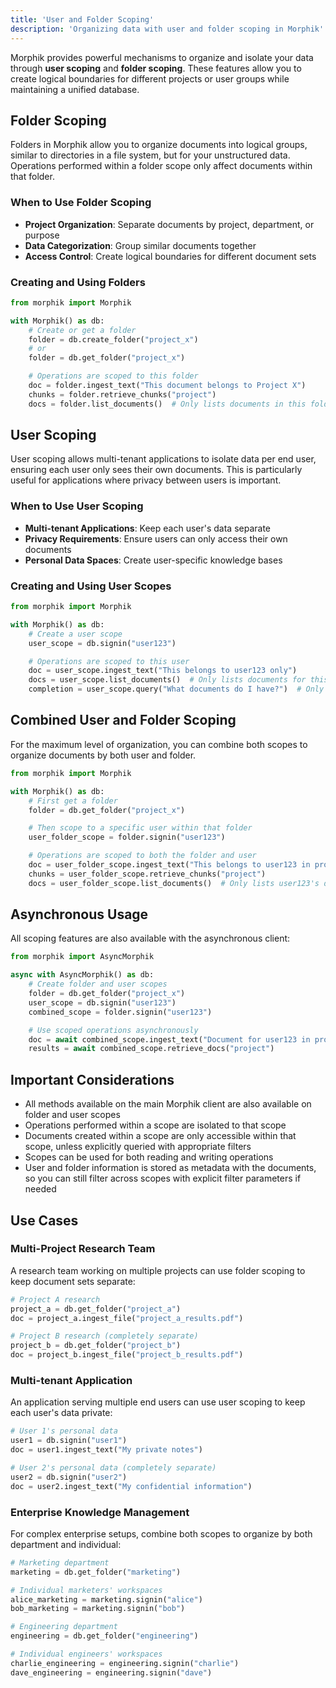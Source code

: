 ```yaml
---
title: 'User and Folder Scoping'
description: 'Organizing data with user and folder scoping in Morphik'
---
```


Morphik provides powerful mechanisms to organize and isolate your data through **user scoping** and **folder scoping**. These features allow you to create logical boundaries for different projects or user groups while maintaining a unified database.

## Folder Scoping

Folders in Morphik allow you to organize documents into logical groups, similar to directories in a file system, but for your unstructured data. Operations performed within a folder scope only affect documents within that folder.

### When to Use Folder Scoping

- **Project Organization**: Separate documents by project, department, or purpose
- **Data Categorization**: Group similar documents together
- **Access Control**: Create logical boundaries for different document sets

### Creating and Using Folders

```python
from morphik import Morphik

with Morphik() as db:
    # Create or get a folder
    folder = db.create_folder("project_x")
    # or
    folder = db.get_folder("project_x")

    # Operations are scoped to this folder
    doc = folder.ingest_text("This document belongs to Project X")
    chunks = folder.retrieve_chunks("project")
    docs = folder.list_documents()  # Only lists documents in this folder
```

## User Scoping

User scoping allows multi-tenant applications to isolate data per end user, ensuring each user only sees their own documents. This is particularly useful for applications where privacy between users is important.

### When to Use User Scoping

- **Multi-tenant Applications**: Keep each user's data separate
- **Privacy Requirements**: Ensure users can only access their own documents
- **Personal Data Spaces**: Create user-specific knowledge bases

### Creating and Using User Scopes

```python
from morphik import Morphik

with Morphik() as db:
    # Create a user scope
    user_scope = db.signin("user123")

    # Operations are scoped to this user
    doc = user_scope.ingest_text("This belongs to user123 only")
    docs = user_scope.list_documents()  # Only lists documents for this user
    completion = user_scope.query("What documents do I have?")  # Only searches user123's documents
```

## Combined User and Folder Scoping

For the maximum level of organization, you can combine both scopes to organize documents by both user and folder.

```python
from morphik import Morphik

with Morphik() as db:
    # First get a folder
    folder = db.get_folder("project_x")

    # Then scope to a specific user within that folder
    user_folder_scope = folder.signin("user123")

    # Operations are scoped to both the folder and user
    doc = user_folder_scope.ingest_text("This belongs to user123 in project_x")
    chunks = user_folder_scope.retrieve_chunks("project")
    docs = user_folder_scope.list_documents()  # Only lists user123's documents in project_x
```

## Asynchronous Usage

All scoping features are also available with the asynchronous client:

```python
from morphik import AsyncMorphik

async with AsyncMorphik() as db:
    # Create folder and user scopes
    folder = db.get_folder("project_x")
    user_scope = db.signin("user123")
    combined_scope = folder.signin("user123")

    # Use scoped operations asynchronously
    doc = await combined_scope.ingest_text("Document for user123 in project_x")
    results = await combined_scope.retrieve_docs("project")
```

## Important Considerations

- All methods available on the main Morphik client are also available on folder and user scopes
- Operations performed within a scope are isolated to that scope
- Documents created within a scope are only accessible within that scope, unless explicitly queried with appropriate filters
- Scopes can be used for both reading and writing operations
- User and folder information is stored as metadata with the documents, so you can still filter across scopes with explicit filter parameters if needed

## Use Cases

### Multi-Project Research Team

A research team working on multiple projects can use folder scoping to keep document sets separate:

```python
# Project A research
project_a = db.get_folder("project_a")
doc = project_a.ingest_file("project_a_results.pdf")

# Project B research (completely separate)
project_b = db.get_folder("project_b")
doc = project_b.ingest_file("project_b_results.pdf")
```

### Multi-tenant Application

An application serving multiple end users can use user scoping to keep each user's data private:

```python
# User 1's personal data
user1 = db.signin("user1")
doc = user1.ingest_text("My private notes")

# User 2's personal data (completely separate)
user2 = db.signin("user2")
doc = user2.ingest_text("My confidential information")
```

### Enterprise Knowledge Management

For complex enterprise setups, combine both scopes to organize by both department and individual:

```python
# Marketing department
marketing = db.get_folder("marketing")

# Individual marketers' workspaces
alice_marketing = marketing.signin("alice")
bob_marketing = marketing.signin("bob")

# Engineering department
engineering = db.get_folder("engineering")

# Individual engineers' workspaces
charlie_engineering = engineering.signin("charlie")
dave_engineering = engineering.signin("dave")
```